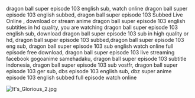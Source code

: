 dragon ball super episode 103 english sub, watch online dragon ball super episode 103 english subbed, <span style="font-weight:normal;">dragon ball super episode 103 Subbed Live Online , </span>download or stream anime dragon ball super episode 103 english subtitles in hd quality, you are watching dragon ball super episode 103 english sub, download dragon ball super episode 103 sub in high quality or hd, dragon ball super episode 103 subbed,dragon ball super episode 103 eng sub, dragon ball super episode 103 sub english watch online full episode free download, dragon ball super episode 103 live streaming facebook gogoanime samehadaku, dragon ball super episode 103 subtitle indonesia, dragon ball super episode 103 sub vostfr, dragon ball super episode 103 ger sub, dbs episode 103 english sub, dbz super anime episode 103 english subbed full episode watch online

[[File:It's_Glorious_2.jpg|link=http://www.dragonballsuperlive.stream/dragon-ball-super-episode-103-q/|right]]<ac_metadata title="Dragon Ball Super Episode 103 English Subbed Online"> </ac_metadata>